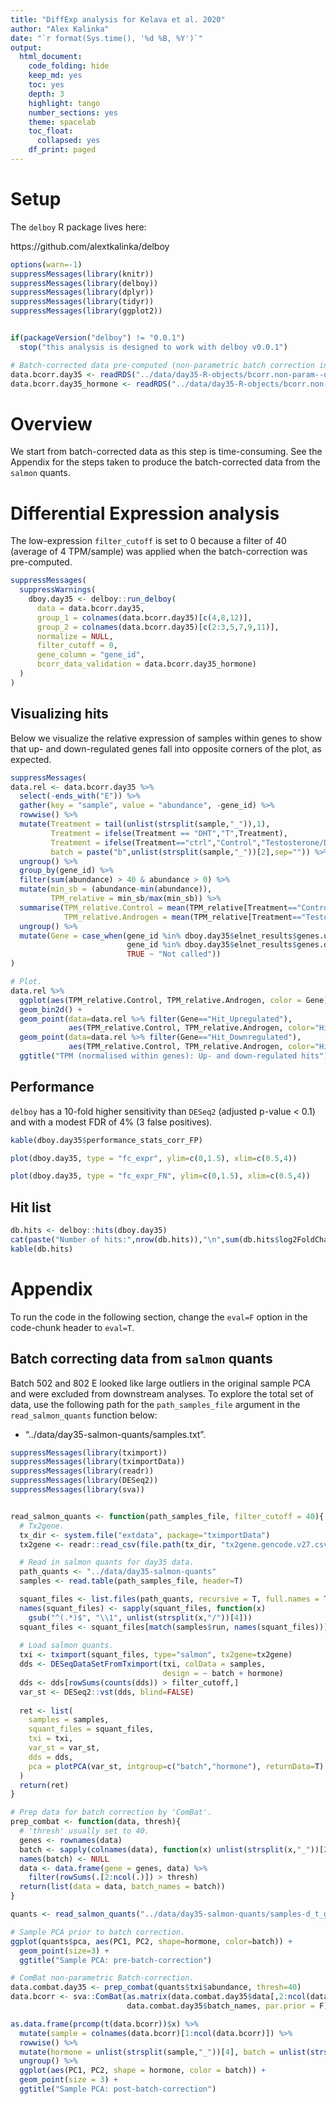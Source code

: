 ```yaml
---
title: "DiffExp analysis for Kelava et al. 2020"
author: "Alex Kalinka"
date: "`r format(Sys.time(), '%d %B, %Y')`"
output:
  html_document:
    code_folding: hide
    keep_md: yes
    toc: yes
    depth: 3
    highlight: tango
    number_sections: yes
    theme: spacelab
    toc_float:
      collapsed: yes
    df_print: paged
---
```


# Setup

The `delboy` R package lives here:

https://github.com/alextkalinka/delboy

```r
options(warn=-1)
suppressMessages(library(knitr))
suppressMessages(library(delboy))
suppressMessages(library(dplyr))
suppressMessages(library(tidyr))
suppressMessages(library(ggplot2))


if(packageVersion("delboy") != "0.0.1")
  stop("this analysis is designed to work with delboy v0.0.1")

# Batch-corrected data pre-computed (non-parametric batch correction in sva::ComBat is very slow).
data.bcorr.day35 <- readRDS("../data/day35-R-objects/bcorr.non-param--day35.rds")
data.bcorr.day35_hormone <- readRDS("../data/day35-R-objects/bcorr.non-param--day35-hormone.rds")

```

# Overview

We start from batch-corrected data as this step is time-consuming. See the Appendix for the steps taken to produce the batch-corrected data from the `salmon` quants.

# Differential Expression analysis

The low-expression `filter_cutoff` is set to 0 because a filter of 40 (average of 4 TPM/sample) was applied when the batch-correction was pre-computed.

```r
suppressMessages(
  suppressWarnings(
    dboy.day35 <- delboy::run_delboy(
      data = data.bcorr.day35,
      group_1 = colnames(data.bcorr.day35)[c(4,8,12)],
      group_2 = colnames(data.bcorr.day35)[c(2:3,5,7,9,11)],
      normalize = NULL,
      filter_cutoff = 0,
      gene_column = "gene_id",
      bcorr_data_validation = data.bcorr.day35_hormone)
  )
)

```

## Visualizing hits

Below we visualize the relative expression of samples within genes to show that up- and down-regulated genes fall into opposite corners of the plot, as expected.

```r
suppressMessages(
data.rel <- data.bcorr.day35 %>%
  select(-ends_with("E")) %>%
  gather(key = "sample", value = "abundance", -gene_id) %>%
  rowwise() %>%
  mutate(Treatment = tail(unlist(strsplit(sample,"_")),1),
         Treatment = ifelse(Treatment == "DHT","T",Treatment),
         Treatment = ifelse(Treatment=="ctrl","Control","Testosterone/DHT"),
         batch = paste("b",unlist(strsplit(sample,"_"))[2],sep="")) %>%
  ungroup() %>%
  group_by(gene_id) %>%
  filter(sum(abundance) > 40 & abundance > 0) %>%
  mutate(min_sb = (abundance-min(abundance)),
         TPM_relative = min_sb/max(min_sb)) %>%
  summarise(TPM_relative.Control = mean(TPM_relative[Treatment=="Control"]),
            TPM_relative.Androgen = mean(TPM_relative[Treatment=="Testosterone/DHT"])) %>%
  ungroup() %>%
  mutate(Gene = case_when(gene_id %in% dboy.day35$elnet_results$genes.up ~ "Hit_Upregulated",
                          gene_id %in% dboy.day35$elnet_results$genes.down ~ "Hit_Downregulated",
                          TRUE ~ "Not called"))
)

# Plot.
data.rel %>%
  ggplot(aes(TPM_relative.Control, TPM_relative.Androgen, color = Gene)) +
  geom_bin2d() +
  geom_point(data=data.rel %>% filter(Gene=="Hit_Upregulated"),
             aes(TPM_relative.Control, TPM_relative.Androgen, color="Hit_Upregulated")) +
  geom_point(data=data.rel %>% filter(Gene=="Hit_Downregulated"),
             aes(TPM_relative.Control, TPM_relative.Androgen, color="Hit_Downregulated")) +
  ggtitle("TPM (normalised within genes): Up- and down-regulated hits")

```

## Performance

`delboy` has a 10-fold higher sensitivity than `DESeq2` (adjusted p-value < 0.1) and with a modest FDR of 4% (3 false positives).

```r
kable(dboy.day35$performance_stats_corr_FP)

plot(dboy.day35, type = "fc_expr", ylim=c(0,1.5), xlim=c(0.5,4))

plot(dboy.day35, type = "fc_expr_FN", ylim=c(0,1.5), xlim=c(0.5,4))

```

## Hit list

```r
db.hits <- delboy::hits(dboy.day35)
cat(paste("Number of hits:",nrow(db.hits)),"\n",sum(db.hits$log2FoldChange > 0),"up-regulated\n",sum(db.hits$log2FoldChange < 0),"down-regulated\n\n")
kable(db.hits)

```

# Appendix

To run the code in the following section, change the `eval=F` option in the code-chunk header to `eval=T`.

## Batch correcting data from `salmon` quants

Batch 502 and 802 E looked like large outliers in the original sample PCA and were excluded from downstream analyses. To explore the total set of data, use the following path for the `path_samples_file` argument in the `read_salmon_quants` function below:

* "../data/day35-salmon-quants/samples.txt".

```r
suppressMessages(library(tximport))
suppressMessages(library(tximportData))
suppressMessages(library(readr))
suppressMessages(library(DESeq2))
suppressMessages(library(sva))


read_salmon_quants <- function(path_samples_file, filter_cutoff = 40){
  # Tx2gene.
  tx_dir <- system.file("extdata", package="tximportData")
  tx2gene <- readr::read_csv(file.path(tx_dir, "tx2gene.gencode.v27.csv"))

  # Read in salmon quants for day35 data.
  path_quants <- "../data/day35-salmon-quants"
  samples <- read.table(path_samples_file, header=T)

  squant_files <- list.files(path_quants, recursive = T, full.names = T, pattern = "quant.sf")
  names(squant_files) <- sapply(squant_files, function(x) 
    gsub("^(.*)$", "\\1", unlist(strsplit(x,"/"))[4]))
  squant_files <- squant_files[match(samples$run, names(squant_files))]
  
  # Load salmon quants.
  txi <- tximport(squant_files, type="salmon", tx2gene=tx2gene)
  dds <- DESeqDataSetFromTximport(txi, colData = samples, 
                                  design = ~ batch + hormone)
  dds <- dds[rowSums(counts(dds)) > filter_cutoff,]
  var_st <- DESeq2::vst(dds, blind=FALSE)
  
  ret <- list(
    samples = samples,
    squant_files = squant_files,
    txi = txi,
    var_st = var_st,
    dds = dds,
    pca = plotPCA(var_st, intgroup=c("batch","hormone"), returnData=T)
  )
  return(ret)
}

# Prep data for batch correction by 'ComBat'.
prep_combat <- function(data, thresh){
  # 'thresh' usually set to 40.
  genes <- rownames(data)
  batch <- sapply(colnames(data), function(x) unlist(strsplit(x,"_"))[2])
  names(batch) <- NULL
  data <- data.frame(gene = genes, data) %>%
    filter(rowSums(.[2:ncol(.)]) > thresh)
  return(list(data = data, batch_names = batch))
}

quants <- read_salmon_quants("../data/day35-salmon-quants/samples-d_t_grouped.txt")

# Sample PCA prior to batch correction.
ggplot(quants$pca, aes(PC1, PC2, shape=hormone, color=batch)) + 
  geom_point(size=3) +
  ggtitle("Sample PCA: pre-batch-correction")

# ComBat non-parametric Batch-correction.
data.combat.day35 <- prep_combat(quants$txi$abundance, thresh=40)
data.bcorr <- sva::ComBat(as.matrix(data.combat.day35$data[,2:ncol(data.combat.day35$data)]),
                          data.combat.day35$batch_names, par.prior = F)

as.data.frame(prcomp(t(data.bcorr))$x) %>%
  mutate(sample = colnames(data.bcorr)[1:ncol(data.bcorr)]) %>%
  rowwise() %>%
  mutate(hormone = unlist(strsplit(sample,"_"))[4], batch = unlist(strsplit(sample,"_"))[2]) %>%
  ungroup() %>%
  ggplot(aes(PC1, PC2, shape = hormone, color = batch)) +
  geom_point(size = 3) +
  ggtitle("Sample PCA: post-batch-correction")

```




